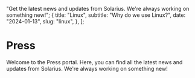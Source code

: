
  "Get the latest news and updates from Solarius. We're always working on something new!";
  {
    title: "Linux",
    subtitle: "Why do we use Linux?",
    date: "2024-01-13",
    slug: "linux",
  },
];

<HeroPattern />

# Press

Welcome to the Press portal. Here, you can find all the latest news and updates from Solarius. We're always working on something new!

<PressList posts={posts} />
